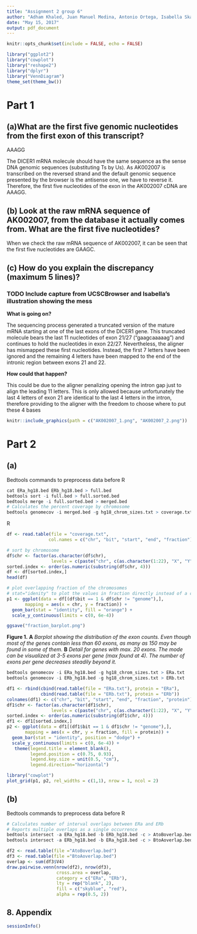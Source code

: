```yaml
---
title: "Assignment 2 group 6"
author: "Adham Khaled, Juan Manuel Medina, Antonio Ortega, Isabella Skandorff & Andreas Vincent"
date: "May 15, 2017"
output: pdf_document
---
```


```r
knitr::opts_chunk$set(include = FALSE, echo = FALSE)
```


```r
library("ggplot2")
library("cowplot")
library("reshape2")
library("dplyr")
library("VennDiagram")
theme_set(theme_bw())
```

# Part 1
## (a)What are the first five genomic nucleotides from the first exon of this transcript? 
AAAGG
\newline 

The DICER1 mRNA molecule should have the same sequence as the sense DNA genomic sequences (substituting Ts by Us). As AK002007 is transcribed on the reversed strand and the default genomic sequence presented by the browser is the antisense one, we have to reverse it. Therefore, the first five nucleotides of the exon in the AK002007 cDNA are AAAGG.

## (b) Look at the raw mRNA sequence of AK002007, from the database it actually comes from. What are the first five nucleotides?

When we check the raw mRNA sequence of AK002007, it can be seen that the first five nucleotides are GAAGC.

## (c) How do you explain the discrepancy (maximum 5 lines)?


### TODO Include capture from UCSCBrowser and Isabella's illustration showing the mess

**What is going on?**

The sequencing process generated a truncated version of the mature mRNA starting at one of the last exons of the DICER1 gene. This truncated molecule bears the last 11 nucleotides of exon 21/27 ("gaagcaaaaag") and continues to hold the nucleotides in exon 22/27. Nevertheless, the aligner has mismapped these first nucleotides. Instead, the first 7 letters have been ignored and the remaining 4 letters have been mapped to the end of the intronic region between exons 21 and 22.

**How could that happen?**

This could be due to the aligner penalizing opening the intron gap just to align the leading 11 letters. This is only allowed because unfortunately the last 4 letters of exon 21 are identical to the last 4 letters in the intron, therefore providing to the aligner with the freedom to choose where to put these 4 bases

```r
knitr::include_graphics(path = c("AK002007_1.png", "AK002007_2.png"))
```


# Part 2
## (a)

Bedtools commands to preprocess data before R
```r
cat ERa_hg18.bed ERb_hg18.bed > full.bed
bedtools sort -i full.bed > full.sorted.bed
bedtools merge -i full.sorted.bed > merged.bed
# Calculates the percent coverage by chromosome
bedtools genomecov -i merged.bed -g hg18_chrom_sizes.txt > coverage.txt
```

R
```r
df <- read.table(file = "coverage.txt",
                col.names = c("chr", "bit", "start", "end", "fraction"))

# sort by chromosome
df$chr <- factor(as.character(df$chr),
                 levels = c(paste("chr", c(as.character(1:22), "X", "Y", "M"), sep = ""), "genome"))
sorted.index <- order(as.numeric(substring(df$chr, 4)))
df <- df[sorted.index,]
head(df)

# plot overlapping fraction of the chromosomes
# stat="idenity" to plot the values in fraction directly instead of a count/frequency
p1 <- ggplot(data = df[(df$bit == 1 & df$chr != "genome"),],
       mapping = aes(x = chr, y = fraction)) + 
  geom_bar(stat = "identity", fill = "orange") +
  scale_y_continuous(limits = c(0, 6e-4))

ggsave("fraction_barplot.png")
```
**Figure 1.** **A** _Barplot showing the distribution of the exon counts. Even though most of the genes contain less than 60 exons, as many as 150 may be found in some of them._ **B** _Detail for genes with max. 20 exons. The mode can be visualized at 3-5 exons per gene (max found at 4). The number of exons per gene decreases steadily beyond it._

```r
bedtools genomecov -i ERa_hg18.bed -g hg18_chrom_sizes.txt > ERa.txt
bedtools genomecov -i ERb_hg18.bed -g hg18_chrom_sizes.txt > ERb.txt
```


```r
df1 <- rbind(cbind(read.table(file = "ERa.txt"), protein = "ERa"),
             cbind(read.table(file = "ERb.txt"), protein = "ERb"))
colnames(df1) <- c("chr", "bit", "start", "end", "fraction", "protein")
df1$chr <- factor(as.character(df1$chr),
                 levels = c(paste("chr", c(as.character(1:22), "X", "Y", "M"), sep = ""), "genome"))
sorted.index <- order(as.numeric(substring(df1$chr, 4)))
df1 <- df1[sorted.index,]
p2 <- ggplot(data = df1[(df1$bit == 1 & df1$chr != "genome"),],
       mapping = aes(x = chr, y = fraction, fill = protein)) + 
  geom_bar(stat = "identity", position = "dodge") +
  scale_y_continuous(limits = c(0, 6e-4)) +
   theme(legend.title = element_blank(),
         legend.position = c(0.75, 0.93),
         legend.key.size = unit(0.5, "cm"),
         legend.direction="horizontal")
```

```r
library("cowplot")
plot_grid(p1, p2, rel_widths = c(1,1), nrow = 1, ncol = 2)
```

## (b)

Bedtools commands to preprocess data before R
```r
# Calculates number of interval overlaps between ERa and ERb
# Reports multiple overlaps as a single occurrence
bedtools intersect -a ERa_hg18.bed -b ERb_hg18.bed -c > AtoBoverlap.bed
bedtools intersect -a ERb_hg18.bed -b ERa_hg18.bed -c > BtoAoverlap.bed
```

```r
df2 <- read.table(file ="AtoBoverlap.bed")
df3 <- read.table(file ="BtoAoverlap.bed")
overlap <- sum(df3$V4)
draw.pairwise.venn(nrow(df2), nrow(df3),
                   cross.area = overlap,
                   category = c("ERa", "ERb"),
                   lty = rep("blank", 2),
                   fill = c("skyblue", "red"),
                   alpha = rep(0.5, 2))
```
## 8. Appendix

```r
sessionInfo()
```



```r
```